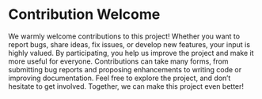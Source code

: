 # Contribution Welcome

We warmly welcome contributions to this project! Whether you want to report bugs, share ideas, fix issues, or develop new features, your input is highly valued. By participating, you help us improve the project and make it more useful for everyone. Contributions can take many forms, from submitting bug reports and proposing enhancements to writing code or improving documentation. Feel free to explore the project, and don’t hesitate to get involved. Together, we can make this project even better!